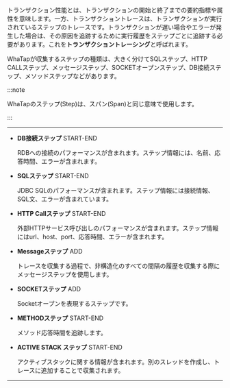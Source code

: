 トランザクション性能とは、トランザクションの開始と終了までの要約指標や属性を意味します。一方、トランザクショントレースは、トランザクションが実行されているステップのトレースです。トランザクションが遅い場合やエラーが発生した場合は、その原因を追跡するために実行履歴をステップごとに追跡する必要があります。これを**トランザクショントレーシング**と呼ばれます。

WhaTapが収集するステップの種類は、大きく分けてSQLステップ、HTTP CALLステップ、メッセージステップ、SOCKETオープンステップ、DB接続ステップ、メソッドステップなどがあります。 

:::note

WhaTapのステップ(Step)は、スパン(Span)と同じ意味で使用します。

:::

* * *

- **DB接続ステップ** <span class='type'>START-END</span>

  RDBへの接続のパフォーマンスが含まれます。ステップ情報には、名前、応答時間、エラーが含まれます。

- **SQLステップ** <span class='type'>START-END</span>

  JDBC SQLのパフォーマンスが含まれます。ステップ情報には接続情報、SQL文、エラーが含まれています。

- **HTTP Callステップ** <span class='type'>START-END</span>

  外部HTTPサービス呼び出しのパフォーマンスが含まれます。ステップ情報にはurl、host、port、応答時間、エラーが含まれます。

- **Messageステップ** <span class='type'>ADD</span>

  トレースを収集する過程で、非構造化のすべての間隔の履歴を収集する際にメッセージステップを使用します。  

- **SOCKETステップ** <span class='type'>ADD</span>

  Socketオープンを表現するステップです。

- **METHODステップ** <span class='type'>START-END</span>

  メソッド応答時間を追跡します。

- **ACTIVE STACK ステップ** <span class='type'>START-END</span>

  アクティブスタックに関する情報が含まれます。別のスレッドを作成し、トレースに追加することで収集されます。

* * *
